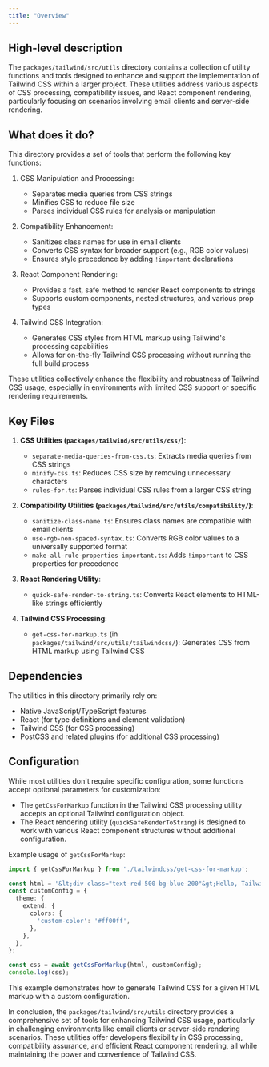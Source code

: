 ```yaml
---
title: "Overview"
---
```


## High-level description
The `packages/tailwind/src/utils` directory contains a collection of utility functions and tools designed to enhance and support the implementation of Tailwind CSS within a larger project. These utilities address various aspects of CSS processing, compatibility issues, and React component rendering, particularly focusing on scenarios involving email clients and server-side rendering.

## What does it do?
This directory provides a set of tools that perform the following key functions:

1. CSS Manipulation and Processing:
   - Separates media queries from CSS strings
   - Minifies CSS to reduce file size
   - Parses individual CSS rules for analysis or manipulation

2. Compatibility Enhancement:
   - Sanitizes class names for use in email clients
   - Converts CSS syntax for broader support (e.g., RGB color values)
   - Ensures style precedence by adding `!important` declarations

3. React Component Rendering:
   - Provides a fast, safe method to render React components to strings
   - Supports custom components, nested structures, and various prop types

4. Tailwind CSS Integration:
   - Generates CSS styles from HTML markup using Tailwind's processing capabilities
   - Allows for on-the-fly Tailwind CSS processing without running the full build process

These utilities collectively enhance the flexibility and robustness of Tailwind CSS usage, especially in environments with limited CSS support or specific rendering requirements.

## Key Files

1. **CSS Utilities (`packages/tailwind/src/utils/css/`)**:
   - `separate-media-queries-from-css.ts`: Extracts media queries from CSS strings
   - `minify-css.ts`: Reduces CSS size by removing unnecessary characters
   - `rules-for.ts`: Parses individual CSS rules from a larger CSS string

2. **Compatibility Utilities (`packages/tailwind/src/utils/compatibility/`)**:
   - `sanitize-class-name.ts`: Ensures class names are compatible with email clients
   - `use-rgb-non-spaced-syntax.ts`: Converts RGB color values to a universally supported format
   - `make-all-rule-properties-important.ts`: Adds `!important` to CSS properties for precedence

3. **React Rendering Utility**:
   - `quick-safe-render-to-string.ts`: Converts React elements to HTML-like strings efficiently

4. **Tailwind CSS Processing**:
   - `get-css-for-markup.ts` (in `packages/tailwind/src/utils/tailwindcss/`): Generates CSS from HTML markup using Tailwind CSS

## Dependencies
The utilities in this directory primarily rely on:

- Native JavaScript/TypeScript features
- React (for type definitions and element validation)
- Tailwind CSS (for CSS processing)
- PostCSS and related plugins (for additional CSS processing)

## Configuration
While most utilities don't require specific configuration, some functions accept optional parameters for customization:

- The `getCssForMarkup` function in the Tailwind CSS processing utility accepts an optional Tailwind configuration object.
- The React rendering utility (`quickSafeRenderToString`) is designed to work with various React component structures without additional configuration.

Example usage of `getCssForMarkup`:

```typescript
import { getCssForMarkup } from './tailwindcss/get-css-for-markup';

const html = '&lt;div class="text-red-500 bg-blue-200"&gt;Hello, Tailwind!&lt;/div&gt;';
const customConfig = {
  theme: {
    extend: {
      colors: {
        'custom-color': '#ff00ff',
      },
    },
  },
};

const css = await getCssForMarkup(html, customConfig);
console.log(css);
```

This example demonstrates how to generate Tailwind CSS for a given HTML markup with a custom configuration.

In conclusion, the `packages/tailwind/src/utils` directory provides a comprehensive set of tools for enhancing Tailwind CSS usage, particularly in challenging environments like email clients or server-side rendering scenarios. These utilities offer developers flexibility in CSS processing, compatibility assurance, and efficient React component rendering, all while maintaining the power and convenience of Tailwind CSS.